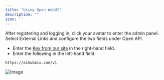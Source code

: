 ```yaml
---
title: "Using Open WebUI"
description: ""
icon: ''
--- 
```


After registering and logging in, click your avatar to enter the admin panel.  
Select External Links and configure the two fields under Open API.  
- Enter the [Key from our site](https://aihubmix.com/token) in the right-hand field.  
- Enter the following in the left-hand field:
```
https://aihubmix.com/v1
```  
![Image](../../public/cn/webui.png)